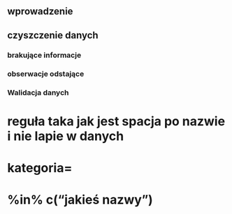 ## wprowadzenie
## czyszczenie danych
### brakujące informacje
### obserwacje odstające 
### Walidacja danych

# reguła taka jak jest spacja po nazwie i nie lapie w danych 
# kategoria=
# %in% c("jakieś nazwy")